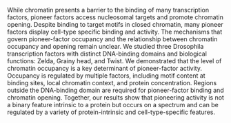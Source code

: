 While chromatin presents a barrier to the binding of many transcription factors, pioneer factors access nucleosomal targets and promote chromatin opening.
Despite binding to target motifs in closed chromatin, many pioneer factors display cell-type specific binding and activity.
The mechanisms that govern pioneer-factor occupancy and the relationship between chromatin occupancy and opening remain unclear.
We studied three Drosophila transcription factors with distinct DNA-binding domains and biological functions: Zelda, Grainy head, and Twist.
We demonstrated that the level of chromatin occupancy is a key determinant of pioneer-factor activity.
Occupancy is regulated by multiple factors, including motif content at binding sites, local chromatin context, and protein concentration.
Regions outside the DNA-binding domain are required for pioneer-factor binding and chromatin opening.
Together, our results show that pioneering activity is not a binary feature intrinsic to a protein but occurs on a spectrum and can be regulated by a variety of protein-intrinsic and cell-type-specific features.